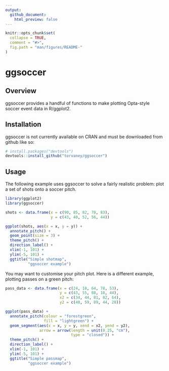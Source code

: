 ```yaml
---
output:
  github_document:
    html_preview: false
---
```


<!-- README.md is generated from README.Rmd. Please edit that file -->

```r
knitr::opts_chunk$set(
  collapse = TRUE,
  comment = "#>",
  fig.path = "man/figures/README-"
)
```

# ggsoccer

## Overview

ggsoccer provides a handful of functions to make plotting Opta-style soccer event data in R/ggplot2.

## Installation

ggsoccer is not currently available on CRAN and must be downloaded from github like so:

```r
# install.packages("devtools")
devtools::install_github("torvaney/ggsoccer")
```

## Usage

The following example uses ggsoccer to solve a fairly realistic problem: plot a set of shots onto a soccer pitch.

```r
library(ggplot2)
library(ggsoccer)

shots <- data.frame(x = c(90, 85, 82, 78, 83),
                    y = c(43, 40, 52, 56, 44))

ggplot(shots, aes(x = x, y = y)) +
  annotate_pitch() +
  geom_point(size = 3) +
  theme_pitch() +
  direction_label() +
  xlim(-1, 101) +
  ylim(-5, 101) +
  ggtitle("Simple shotmap",
          "ggsoccer example")
```

You may want to customise your pitch plot. Here is a different example, plotting passes on a green pitch:

```r
pass_data <- data.frame(x = c(24, 18, 64, 78, 53),
                        y = c(43, 55, 88, 18, 44),
                        x2 = c(34, 44, 81, 82, 64),
                        y2 = c(40, 59, 89, 44, 28))

ggplot(pass_data) +
  annotate_pitch(colour = "forestgreen",
                 fill = "lightgreen") +
  geom_segment(aes(x = x, y = y, xend = x2, yend = y2),
               arrow = arrow(length = unit(0.25, "cm"),
                             type = "closed")) +
  theme_pitch() +
  direction_label() +
  xlim(-1, 101) +
  ylim(-5, 101) +
  ggtitle("Simple passmap", 
          "ggsoccer example")
```

